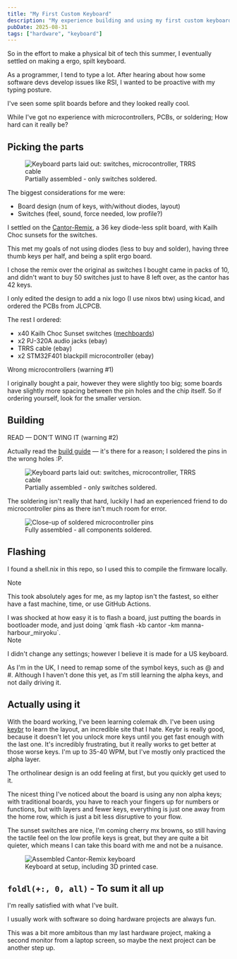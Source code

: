 ```yaml
---
title: "My First Custom Keyboard"
description: "My experience building and using my first custom keyboard."
pubDate: 2025-08-31
tags: ["hardware", "keyboard"]
---
```



So in the effort to make a physical bit of tech this summer, I eventually settled on making a ergo, spilt keyboard.

As a programmer, I tend to type a lot. After hearing about how some software devs develop issues like RSI, I wanted to be proactive with my typing posture.

I've seen some split boards before and they looked really cool.

While I've got no experience with microcontrollers, PCBs, or soldering; How hard can it really be?

## Picking the parts

<figure>
  <Image src={partsImage} alt="Keyboard parts laid out: switches, microcontroller, TRRS cable" />
  <figcaption>Partially assembled - only switches soldered.</figcaption>
</figure>

The biggest considerations for me were:

- Board design (num of keys, with/without diodes, layout)
- Switches (feel, sound, force needed, low profile?)

I settled on the [Cantor-Remix](https://github.com/nilokr/cantor-remix), a 36 key diode-less split board, with Kailh Choc sunsets for the switches.

This met my goals of not using diodes (less to buy and solder), having three thumb keys per half, and being a split ergo board.

I chose the remix over the original as switches I bought came in packs of 10, and didn't want to buy 50 switches just to have 8 left over, as the cantor has 42 keys.

I only edited the design to add a nix logo (I use nixos btw) using kicad, and ordered the PCBs from JLCPCB.

The rest I ordered:

- x40 Kailh Choc Sunset switches ([mechboards](https://mechboards.co.uk/))
- x2 PJ-320A audio jacks (ebay)
- TRRS cable (ebay)
- x2 STM32F401 blackpill microcontroller (ebay)

<div class="callout warning">
 <div class="callout-heading">Wrong microcontrollers (warning #1)</div>
 <p>I originally bought a pair, however they were slightly too big; some boards have slightly more spacing between the pin holes and the chip itself. So if ordering yourself, look for the smaller version.</p>
</div>


## Building

<div class="callout warning">
 <div class="callout-heading">READ — DON'T WING IT (warning #2)</div>
 <p>Actually read the <a href="https://github.com/nilokr/cantor-remix/blob/main/doc/build_guide.md">build guide</a> — it's there for a reason; I soldered the pins in the wrong holes :P.</p>
</div>

<figure>
  <Image src={partialImage} alt="Keyboard parts laid out: switches, microcontroller, TRRS cable" />
  <figcaption>Partially assembled - only switches soldered.</figcaption>
</figure>

The soldering isn't really that hard, luckily I had an experienced friend to do microcontroller pins as there isn't much room for error.

<figure>
  <Image src={completeImage} alt="Close-up of soldered microcontroller pins" />
  <figcaption>Fully assembled - all components soldered.</figcaption>
</figure>

## Flashing

I found a shell.nix in this repo, so I used this to compile the firmware locally.

<div class="callout note">
 <div class="callout-heading">Note</div>
 <p>This took absolutely ages for me, as my laptop isn't the fastest, so either have a fast machine, time, or use GitHub Actions.</p>
</div>
I was shocked at how easy it is to flash a board, just putting the boards in bootloader mode, and just doing `qmk flash -kb cantor -km manna-harbour_miryoku`.

<div class="callout note">
 <div class="callout-heading">Note</div>
 <p>I didn't change any settings; however I believe it is made for a US keyboard.</p>
 <p>As I'm in the UK, I need to remap some of the symbol keys, such as @ and #. Although I haven't done this yet, as I'm still learning the alpha keys, and not daily driving it.</p>
</div>

## Actually using it

With the board working, I've been learning colemak dh.
I've been using [keybr](https://www.keybr.com/) to learn the layout, an incredible site that I hate.
Keybr is really good, because it doesn't let you unlock more keys until you get fast enough with the last one.
It's incredibly frustrating, but it really works to get better at those worse keys.
I'm up to 35-40 WPM, but I've mostly only practiced the alpha layer.

The ortholinear design is an odd feeling at first, but you quickly get used to it.

The nicest thing I've noticed about the board is using any non alpha keys; with traditional boards, you have to reach your fingers up for numbers or functions, but with layers and fewer keys, everything is just one away from the home row, which is just a bit less disruptive to your flow.

The sunset switches are nice, I'm coming cherry mx browns, so still having the tactile feel on the low profile keys is great, but they are quite a bit quieter, which means I can take this board with me and not be a nuisance.

<figure>
  <Image src={finalSetupImage} alt="Assembled Cantor-Remix keyboard" />
  <figcaption>Keyboard at setup, including 3D printed case.</figcaption>
</figure>

## `foldl(+:, 0, all)` - To sum it all up

I'm really satisfied with what I've built.

I usually work with software so doing hardware projects are always fun.

This was a bit more ambitous than my last hardware project, making a second monitor from a laptop screen, so maybe the next project can be another step up.

